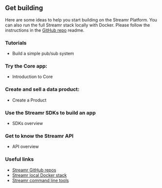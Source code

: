 
## Get building
Here are some ideas to help you start building on the Streamr Platform. You can also run the full Streamr stack locally with Docker. Please follow the instructions in the <a href="https://github.com/streamr-dev/streamr-docker-dev" target="_blank" rel="noopener noreferrer">GitHub repo</a> readme.

### Tutorials
- <Link to={docsLinks.buildingPubSubTutorial}>Build a simple pub/sub system</Link>

### Try the Core app:
- <Link to={docsLinks.core}>Introduction to Core</Link>

### Create and sell a data product:
- <Link to={docsLinks.products}>Create a Product</Link>

### Use the Streamr SDKs to build an app
- <Link to={docsLinks.sdk}>SDKs overview</Link>

### Get to know the Streamr API
- <Link to={docsLinks.api}>API overview</Link>

### Useful links
- <a href="https://github.com/streamr-dev" target="_blank" rel="noopener noreferrer">Streamr GitHub repos</a>
- <a href="https://github.com/streamr-dev/streamr-docker-dev" target="_blank" rel="noopener noreferrer">Streamr local Docker stack</a>
- <a href="https://github.com/streamr-dev/cli-tools" target="_blank" rel="noopener noreferrer">Streamr command line tools</a>
